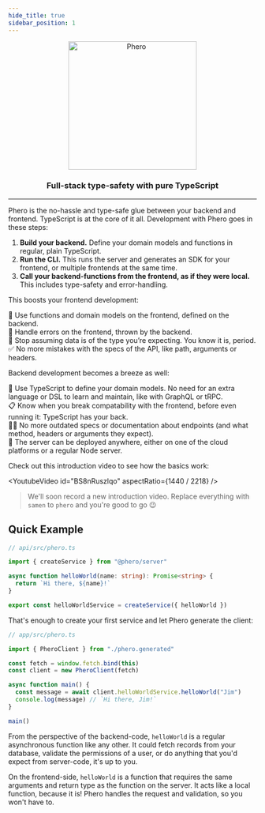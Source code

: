 ```yaml
---
hide_title: true
sidebar_position: 1
---
```



<div align="center">
  <img src="/img/readme.svg" width="260" alt="Phero" />
  <h3>Full-stack type-safety with pure TypeScript</h3>
</div>

---

Phero is the no-hassle and type-safe glue between your backend and frontend. TypeScript is at the core of it all. Development with Phero goes in these steps:

1. **Build your backend.** Define your domain models and functions in regular, plain TypeScript.
2. **Run the CLI.** This runs the server and generates an SDK for your frontend, or multiple frontends at the same time.
3. **Call your backend-functions from the frontend, as if they were local.** This includes type-safety and error-handling.

This boosts your frontend development:

💪 Use functions and domain models on the frontend, defined on the backend.  
🧨 Handle errors on the frontend, thrown by the backend.  
🤝 Stop assuming data is of the type you’re expecting. You know it is, period.  
✅ No more mistakes with the specs of the API, like path, arguments or headers.

Backend development becomes a breeze as well:

🫶 Use TypeScript to define your domain models. No need for an extra language or DSL to learn and maintain, like with GraphQL or tRPC.  
📋 Know when you break compatability with the frontend, before even running it: TypeScript has your back.  
😶‍🌫️ No more outdated specs or documentation about endpoints (and what method, headers or arguments they expect).  
🚀 The server can be deployed anywhere, either on one of the cloud platforms or a regular Node server.

Check out this introduction video to see how the basics work:

<YoutubeVideo id="BS8nRuszlqo" aspectRatio={1440 / 2218} />

> We'll soon record a new introduction video. Replace everything with `samen` to `phero` and you're good to go 😉

## Quick Example

```ts
// api/src/phero.ts

import { createService } from "@phero/server"

async function helloWorld(name: string): Promise<string> {
  return `Hi there, ${name}!`
}

export const helloWorldService = createService({ helloWorld })
```

That's enough to create your first service and let Phero generate the client:

```ts
// app/src/phero.ts

import { PheroClient } from "./phero.generated"

const fetch = window.fetch.bind(this)
const client = new PheroClient(fetch)

async function main() {
  const message = await client.helloWorldService.helloWorld("Jim")
  console.log(message) // `Hi there, Jim!`
}

main()
```

From the perspective of the backend-code, `helloWorld` is a regular asynchronous function like any other. It could fetch records from your database, validate the permissions of a user, or do anything that you'd expect from server-code, it's up to you.

On the frontend-side, `helloWorld` is a function that requires the same arguments and return type as the function on the server. It acts like a local function, because it is! Phero handles the request and validation, so you won't have to.
